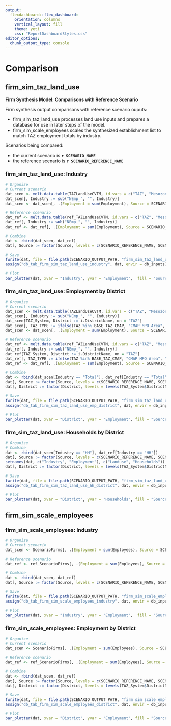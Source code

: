 ```yaml
---
output: 
  flexdashboard::flex_dashboard:
    orientation: columns
    vertical_layout: fill
    theme: yeti
    css: "ReportDashboardStyles.css"
editor_options: 
  chunk_output_type: console
---
```


Comparison {data-navmenu="Firm Synthesis Model"}
============================================

firm_sim_taz_land_use {data-width=400 .tabset}
--------------------------------------------

**Firm Synthesis Model: Comparisons with Reference Scenario**

Firm synthesis output comparisons with reference scenario ouputs:

- firm_sim_taz_land_use processes land use inputs and prepares a database for use in later steps of the model. 
- firm_sim_scale_employees scales the synthesized establishment list to match TAZ employment totals by industry.

Scenarios being compared:

- the current scenario is **`r SCENARIO_NAME`**
- the reference scenario is **`r SCENARIO_REFERENCE_NAME`**


### firm_sim_taz_land_use: Industry

```r

# Organize
# Current scenario
dat_scen <- melt.data.table(TAZLandUseCVTM, id.vars = c("TAZ", "Mesozone", "CountyFIPS"), variable.name = "Industry", value.name = "Employment")[!Industry %in% c("HH", "NEmp_Total")]
dat_scen[, Industry := sub("NEmp_", "", Industry)]
dat_scen <- dat_scen[, .(Employment = sum(Employment), Source = SCENARIO_NAME), keyby = Industry] 

# Reference scenario
dat_ref <- melt.data.table(ref_TAZLandUseCVTM, id.vars = c("TAZ", "Mesozone", "CountyFIPS"), variable.name = "Industry", value.name = "Employment")[!Industry %in% c("HH", "NEmp_Total")]
dat_ref[, Industry := sub("NEmp_", "", Industry)]
dat_ref <- dat_ref[, .(Employment = sum(Employment), Source = SCENARIO_REFERENCE_NAME), keyby = Industry] 

# Combine
dat <- rbind(dat_scen, dat_ref)
dat[, Source := factor(Source, levels = c(SCENARIO_REFERENCE_NAME, SCENARIO_NAME))]

# Save
fwrite(dat, file = file.path(SCENARIO_OUTPUT_PATH, "firm_sim_taz_land_use_industry.csv"))
assign("db_tab_firm_sim_taz_land_use_industry", dat, envir = db_inputs)

# Plot
bar_plotter(dat, xvar = "Industry", yvar = "Employment",  fill = "Source", position = "dodge", coord_flip = TRUE, png_name = "p_firm_sim_taz_land_use_industry.png")

```

### firm_sim_taz_land_use: Employment by District

```r

# Organize
# Current scenario
dat_scen <- melt.data.table(TAZLandUseCVTM, id.vars = c("TAZ", "Mesozone", "CountyFIPS"), variable.name = "Industry", value.name = "Employment")[Industry %in% c("HH", "NEmp_Total")]
dat_scen[, Industry := sub("NEmp_", "", Industry)]
dat_scen[TAZ_System, District := i.DistrictName, on = "TAZ"]
dat_scen[, TAZ_TYPE := ifelse(TAZ %in% BASE_TAZ_CMAP, "CMAP MPO Area", "Rest of Model Region")]
dat_scen <- dat_scen[, .(Employment = sum(Employment), Source = SCENARIO_NAME), keyby = .(Industry, District)] 

# Reference scenario
dat_ref <- melt.data.table(ref_TAZLandUseCVTM, id.vars = c("TAZ", "Mesozone", "CountyFIPS"), variable.name = "Industry", value.name = "Employment")[Industry %in% c("HH", "NEmp_Total")]
dat_ref[, Industry := sub("NEmp_", "", Industry)]
dat_ref[TAZ_System, District := i.DistrictName, on = "TAZ"]
dat_ref[, TAZ_TYPE := ifelse(TAZ %in% BASE_TAZ_CMAP, "CMAP MPO Area", "Rest of Model Region")]
dat_ref <- dat_ref[, .(Employment = sum(Employment), Source = SCENARIO_REFERENCE_NAME), keyby = .(Industry, District)] 

# Combine
dat <- rbind(dat_scen[Industry == "Total"], dat_ref[Industry == "Total"])
dat[, Source := factor(Source, levels = c(SCENARIO_REFERENCE_NAME, SCENARIO_NAME))]
dat[, District := factor(District, levels = levels(TAZ_System$DistrictName))]

# Save
fwrite(dat, file = file.path(SCENARIO_OUTPUT_PATH, "firm_sim_taz_land_use_emp_district.csv"))
assign("db_tab_firm_sim_taz_land_use_emp_district", dat, envir = db_inputs)

# Plot
bar_plotter(dat, xvar = "District", yvar = "Employment", fill = "Source", position = "dodge", coord_flip = TRUE, png_name = "p_firm_sim_taz_land_use_emp_district.png")

```

### firm_sim_taz_land_use: Households by District

```r
# Organize
# Combine
dat <- rbind(dat_scen[Industry == "HH"], dat_ref[Industry == "HH"])
dat[, Source := factor(Source, levels = c(SCENARIO_REFERENCE_NAME, SCENARIO_NAME))]
setnames(dat, c("Industry", "Employment"), c("Landuse", "Households"))
dat[, District := factor(District, levels = levels(TAZ_System$DistrictName))]

# Save
fwrite(dat, file = file.path(SCENARIO_OUTPUT_PATH, "firm_sim_taz_land_use_hh_district.csv"))
assign("db_tab_firm_sim_taz_land_use_hh_district", dat, envir = db_inputs)

# Plot
bar_plotter(dat, xvar = "District", yvar = "Households", fill = "Source", position = "dodge", coord_flip = TRUE, png_name = "p_firm_sim_taz_land_use_hh_district.png")

```

firm_sim_scale_employees {data-width=400 .tabset}
--------------------------------------------

### firm_sim_scale_employees: Industry

```r
# Organize
# Current scenario
dat_scen <- ScenarioFirms[, .(Employment = sum(Employees), Source = SCENARIO_NAME), keyby = .(Industry = EmpCatGroupedName)] 

# Reference scenario
dat_ref <- ref_ScenarioFirms[, .(Employment = sum(Employees), Source = SCENARIO_REFERENCE_NAME), keyby = .(Industry = EmpCatGroupedName)] 

# Combine
dat <- rbind(dat_scen, dat_ref)
dat[, Source := factor(Source, levels = c(SCENARIO_REFERENCE_NAME, SCENARIO_NAME))]

# Save
fwrite(dat, file = file.path(SCENARIO_OUTPUT_PATH, "firm_sim_scale_employees_industry.csv"))
assign("db_tab_firm_sim_scale_employees_industry", dat, envir = db_inputs)

# Plot
bar_plotter(dat, xvar = "Industry", yvar = "Employment",  fill = "Source", position = "dodge", coord_flip = TRUE, png_name = "p_firm_sim_scale_employees_industry.png")

```

### firm_sim_scale_employees: Employment by District

```r
# Organize
# Current scenario
dat_scen <- ScenarioFirms[, .(Employment = sum(Employees), Source = SCENARIO_NAME), keyby = .(District = Region)] 

# Reference scenario
dat_ref <- ref_ScenarioFirms[, .(Employment = sum(Employees), Source = SCENARIO_REFERENCE_NAME), keyby = .(District = Region)] 

# Combine
dat <- rbind(dat_scen, dat_ref)
dat[, Source := factor(Source, levels = c(SCENARIO_REFERENCE_NAME, SCENARIO_NAME))]
dat[, District := factor(District, levels = levels(TAZ_System$DistrictName))]

# Save
fwrite(dat, file = file.path(SCENARIO_OUTPUT_PATH, "firm_sim_scale_employees_district.csv"))
assign("db_tab_firm_sim_scale_employees_district", dat, envir = db_inputs)

# Plot
bar_plotter(dat, xvar = "District", yvar = "Employment", fill = "Source", position = "dodge", coord_flip = TRUE, png_name = "p_firm_sim_scale_employees_district.png")

```
